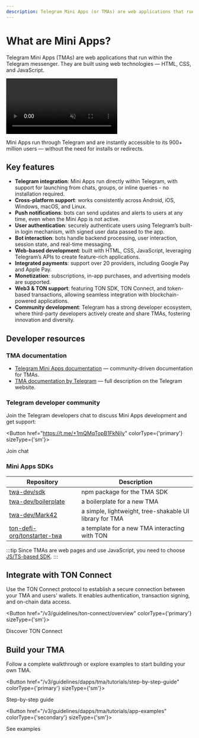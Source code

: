```yaml
---
description: Telegram Mini Apps (or TMAs) are web applications that run inside the Telegram messenger. They are built using web technologies — HTML, CSS, and JavaScript.
---
```



# What are Mini Apps?

Telegram Mini Apps (TMAs) are web applications that run within the Telegram messenger. They are built using web technologies — HTML, CSS, and JavaScript.

<div style={{width: '100%', textAlign:'center', margin: '10pt auto'}}>
  <video style={{width: '100%',maxWidth: '600px', borderRadius: '10pt'}} muted={true} autoPlay={true} loop={true}>
    <source src="/files/twa.mp4" type="video/mp4" />

    Your browser does not support the video tag.

  </video>
</div>

Mini Apps run through Telegram and are instantly accessible to its 900+ million users — without the need for installs or redirects.


## Key features

- **Telegram integration**: Mini Apps run directly within Telegram, with support for launching from chats, groups, or inline queries - no installation required.
- **Cross-platform support**: works consistently across Android, iOS, Windows, macOS, and Linux.
- **Push notifications**: bots can send updates and alerts to users at any time, even when the Mini App is not active.
- **User authentication**: securely authenticate users using Telegram’s built-in login mechanism, with signed user data passed to the app.
- **Bot interaction**: bots handle backend processing, user interaction, session state, and real-time messaging.
- **Web-based development**: built with HTML, CSS, JavaScript, leveraging Telegram’s APIs to create feature-rich applications.
- **Integrated payments**: support over 20 providers, including Google Pay and Apple Pay.
- **Monetization**: subscriptions, in-app purchases, and advertising models are supported.
- **Web3 & TON support**: featuring TON SDK, TON Connect, and token-based transactions, allowing seamless integration with blockchain-powered applications.
- **Community development**: Telegram has a strong developer ecosystem, where third-party developers actively create and share TMAs, fostering innovation and diversity.

## Developer resources

### TMA documentation

- [Telegram Mini Apps documentation](https://docs.telegram-mini-apps.com) — community-driven documentation for TMAs.
- [TMA documentation by Telegram](https://core.telegram.org/bots/webapps) — full description on the Telegram website.

### Telegram developer community

Join the Telegram developers chat to discuss Mini Apps development and get support:

<Button href="https://t.me/+1mQMqTopB1FkNjIy" colorType={'primary'} sizeType={'sm'}>

Join chat

</Button>

### Mini Apps SDKs

| Repository | Description                                                                 |
|------------|-----------------------------------------------------------------------------|
| [twa-dev/sdk](https://github.com/twa-dev/sdk) | npm package for the TMA SDK                                                 |
| [twa-dev/boilerplate](https://github.com/twa-dev/Boilerplate) | a boilerplate for a new TMA                                         |
| [twa-dev/Mark42](https://github.com/twa-dev/Mark42) | a simple, lightweight, tree-shakable UI library for TMA                  |
| [ton-defi-org/tonstarter-twa](https://github.com/ton-defi-org/tonstarter-twa) | a template for a new TMA interacting with TON               |

:::tip
Since TMAs are web pages and use JavaScript, you need to choose [JS/TS-based SDK](/v3/guidelines/dapps/apis-sdks/sdk#typescript--javascript).
:::


## Integrate with TON Connect

Use the TON Connect protocol to establish a secure connection between your TMA and users' wallets. It enables authentication, transaction signing, and on-chain data access.

<Button href="/v3/guidelines/ton-connect/overview" colorType={'primary'} sizeType={'sm'}>

Discover TON Connect

</Button>

## Build your TMA
Follow a complete walkthrough or explore examples to start building your own TMA.

<Button href="/v3/guidelines/dapps/tma/tutorials/step-by-step-guide" colorType={'primary'} sizeType={'sm'}>

  Step-by-step guide

</Button>

<Button href="/v3/guidelines/dapps/tma/tutorials/app-examples" colorType={'secondary'} sizeType={'sm'}>

  See examples

</Button>

<Feedback />
